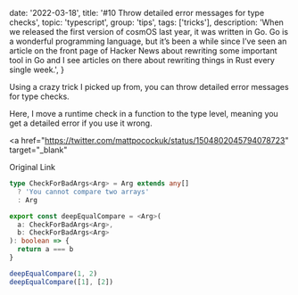 
  date: '2022-03-18',
  title: '#10 Throw detailed error messages for type checks',
  topic: 'typescript',
  group: 'tips',
  tags: ['tricks'],
  description:
    'When we released the first version of cosmOS last year, it was written in Go. Go is a wonderful programming language, but it’s been a while since I’ve seen an article on the front page of Hacker News about rewriting some important tool in Go and I see articles on there about rewriting things in Rust every single week.',
}


Using a crazy trick I picked up from, you can throw detailed error messages for type checks.

Here, I move a runtime check in a function to the type level, meaning you get a detailed error if you use it wrong.

<a
  href="https://twitter.com/mattpocockuk/status/1504802045794078723"
  target="_blank"
>
  Original Link
</a>

```ts
type CheckForBadArgs<Arg> = Arg extends any[]
  ? 'You cannot compare two arrays'
  : Arg

export const deepEqualCompare = <Arg>(
  a: CheckForBadArgs<Arg>,
  b: CheckForBadArgs<Arg>
): boolean => {
  return a === b
}

deepEqualCompare(1, 2)
deepEqualCompare([1], [2])
```

